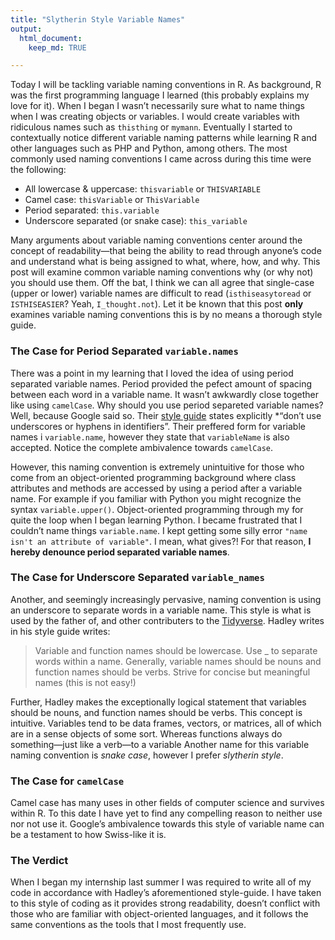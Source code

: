 ```yaml
---
title: "Slytherin Style Variable Names"
output: 
  html_document:
    keep_md: TRUE

---
```


Today I will be tackling variable naming conventions in R. As background, R was the first programming language I learned (this probably explains my love for it). When I began I wasn't necessarily sure what to name things when I was creating objects or variables. I would create variables with ridiculous names such as `thisthing` or `mymann`. Eventually I started to contextually notice different variable naming patterns while learning R and other languages such as PHP and Python, among others. The most commonly used naming conventions I came across during this time were the following: 

- All lowercase & uppercase: `thisvariable` or `THISVARIABLE` 
- Camel case: `thisVariable` or `ThisVariable`
- Period separated: `this.variable`
- Underscore separated (or snake case): `this_variable`

Many arguments about variable naming conventions center around the concept of readability—that being the ability to read through anyone's code and understand what is being assigned to what, where, how, and why. This post will examine common variable naming conventions why (or why not) you should use them. Off the bat, I think we can all agree that single-case (upper or lower) variable names are difficult to read (`isthiseasytoread` or `ISTHISEASIER`? Yeah, `I_thought.not`). Let it be known that this post **only** examines variable naming conventions this is by no means a thorough style guide. 

### The Case for Period Separated `variable.names`

There was a point in my learning that I loved the idea of using period separated variable names. Period provided the pefect amount of spacing between each word in a variable name. It wasn't awkwardly close together like using `camelCase`. Why should you use period separeted variable names? Well, because Google said so. Their [style guide](https://google.github.io/styleguide/Rguide.xml) states explicitly *"don't use underscores or hyphens in identifiers". Their preffered form for variable names i `variable.name`, however they state that `variableName` is also accepted. Notice the complete ambivalence towards `camelCase`. 

However, this naming convention is extremely unintuitive for those who come from an object-oriented programming background where class attributes and methods are accessed by using a period after a variable name. For example if you familiar with Python you might recognize the syntax `variable.upper()`. Object-oriented programming through my for quite the loop when I began learning Python. I became frustrated that I couldn't name things `variable.name`. I kept getting some silly error `"name isn't an attribute of variable"`. I mean, what gives?! For that reason, **I hereby denounce period separated variable names**. 

### The Case for Underscore Separated `variable_names`

Another, and seemingly increasingly pervasive, naming convention is using an underscore to separate words in a variable name. This style is what is used by the father of, and other contributers to the [Tidyverse](http://tidyverse.org/). Hadley writes in his style guide writes: 

  > Variable and function names should be lowercase. Use _ to separate words within a name. Generally, variable names should be nouns and function names should be verbs. Strive for concise but meaningful names (this is not easy!)
  
Further, Hadley makes the exceptionally logical statement that variables should be nouns, and function names should be verbs. This concept is intuitive. Variables tend to be data frames, vectors, or matrices, all of which are in a sense objects of some sort. Whereas functions always do something—just like a verb—to a variable Another name for this variable naming convention is *snake case*, however I prefer *slytherin style*.


### The Case for `camelCase`

Camel case has many uses in other fields of computer science and survives within R. To this date I have yet to find any compelling reason to neither use nor not use it. Google's ambivalence towards this style of variable name can be a testament to how Swiss-like it is. 


### The Verdict

When I began my internship last summer I was required to write all of my code in accordance with Hadley's aforementioned style-guide. I have taken to this style of coding as it provides strong readability, doesn't conflict with those who are familiar with object-oriented languages, and it follows the same conventions as the tools that I most frequently use. 
